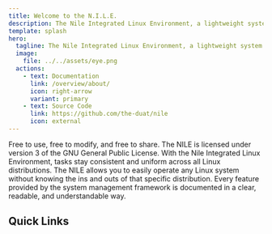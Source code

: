 ```yaml
---
title: Welcome to the N.I.L.E.
description: The Nile Integrated Linux Environment, a lightweight system management framework for Linux based operating systems.
template: splash
hero:
  tagline: The Nile Integrated Linux Environment, a lightweight system management framework for Linux based operating systems.
  image:
    file: ../../assets/eye.png
  actions:
    - text: Documentation
      link: /overview/about/
      icon: right-arrow
      variant: primary
    - text: Source Code
      link: https://github.com/the-duat/nile
      icon: external
---
```



<CardGrid stagger>
	<Card title="Open source freedom" icon="pencil">
		Free to use, free to modify, and free to share. The NILE is licensed under version 3 of the GNU General Public License.
	</Card>
	<Card title="Unrivaled uniformity" icon="bars">
		With the Nile Integrated Linux Environment, tasks stay consistent and uniform across all Linux distributions.
	</Card>
	<Card title="Easy to use" icon="puzzle">
		The NILE allows you to easily operate any Linux system without knowing the ins and outs of that specific distribution.
	</Card>
	<Card title="Extensive documentation" icon="open-book">
		Every feature provided by the system management framework is documented in a clear, readable, and understandable way.
	</Card>
</CardGrid>

## Quick Links

<LinkCard
  title="Overview"
  description="Get to know the basics regarding the Nile Integrated Linux Environment."
  href="/overview/about/"
/>
<LinkCard
  title="Installation"
  description="How do I install the Nile Integrated Linux Environment?"
  href="/install/install-script/"
/>
<LinkCard
  title="River Frontend"
  description="Learn how to take control of your Linux system using the River frontend."
  href="/river/basics/"
/>
<LinkCard
  title="Package Repository"
  description="Want to install additional Themes, Frontends, or Plugins for the NILE? Check out our package repository."
  href="/repo/official/"
/>
